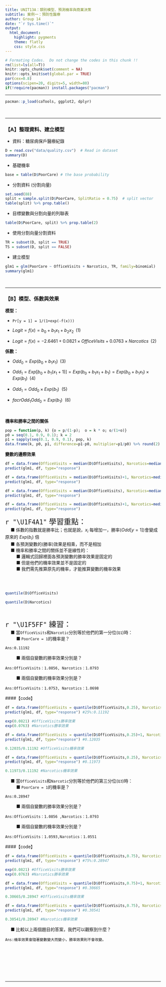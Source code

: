 ```yaml
---
title: UNIT13A：類別模型、預測機率與商業決策 
subtitle: 案例一：預防性醫療
author: Group 14
date: "`r Sys.time()`"
output: 
  html_document:
    highlight: pygments
    theme: flatly
    css: style.css
---
```


```r
# Formating Codes.  Do not change the codes in this chunk !!
rm(list=ls(all=T))
knitr::opts_chunk$set(comment = NA)
knitr::opts_knit$set(global.par = TRUE)
par(cex=0.8)
options(scipen=20, digits=5, width=80)
if(!require(pacman)) install.packages("pacman")
```
<hr>

```r
pacman::p_load(caTools, ggplot2, dplyr)
```
<br><hr>

### 【A】整理資料、建立模型

+ 資料：糖尿病保戶醫療紀錄
```r
D = read.csv("data/quality.csv")  # Read in dataset
summary(D)
```

+ 基礎機率
```r
base = table(D$PoorCare) # the base probability
```

+ 分割資料 (分割向量)
```r
set.seed(88)
split = sample.split(D$PoorCare, SplitRatio = 0.75)  # split vector
table(split) %>% prop.table()
```

+ 目標變數與分割向量的列聯表
```r
table(D$PoorCare, split) %>% prop.table(2)
```

+ 使用分割向量分割資料
```r
TR = subset(D, split == TRUE)
TS = subset(D, split == FALSE)
```

+ 建立模型
```r
glm1 = glm(PoorCare ~ OfficeVisits + Narcotics, TR, family=binomial)
summary(glm1)
```
<br><hr>


### 【B】模型、係數與效果

**模型：**

+ `Pr[y = 1] = 1/(1+exp(-f(x)))` 

+ $Logit = f(x) = b_0 + b_1 x_1 + b_2 x_2 \;\; (1)$

+ $Logit = f(x) = -2.6461 + 0.0821 \times OfficeVisits + 0.0763 \times Narcotics \;\; (2)$

**係數：**

+ $Odd_0 = Exp(b_0 + b_1 x_1)\;\;(3)$

+ $Odd_1 = Exp[b_0 + b_1(x_1+1)] = Exp(b_0 + b_1 x_1 + b_1) = Exp(b_0 + b_1 x_1) \times Exp(b_1) \;\;(4)$

+ $Odd_1 = Odd_0 \times Exp(b_1) \:\:(5)$

+ $facr{Odd_1}{Odd_0} =  Exp(b_1) \:\:(6)$

<br>

**機率和勝率之間的關係** 
```r
pop = function(p, k) {o = p/(1-p);  o = k * o; o/(1+o)}
p0 = seq(0.1, 0.9, 0.1); k = 2
p1 = sapply(seq(0.1, 0.9, 0.1), pop, k)
data.frame(k, p0, p1, difference=p1-p0, multiplier=p1/p0) %>% round(2) 
```

**變數的邊際效果** 
```r
df = data.frame(OfficeVisits = median(D$OfficeVisits), Narcotics=median(D$Narcotics))
predict(glm1, df, type="response")
```

```r
df = data.frame(OfficeVisits = median(D$OfficeVisits)+1, Narcotics=median(D$Narcotics))
predict(glm1, df, type="response")
```

```r
df = data.frame(OfficeVisits = median(D$OfficeVisits), Narcotics=median(D$Narcotics)+1)
predict(glm1, df, type="response")
```

```r
df = data.frame(OfficeVisits = median(D$OfficeVisits)+1, Narcotics=median(D$Narcotics)+1)
predict(glm1, df, type="response")
```

<p class="wwl">
<span style="font-size:24px">`r "\U1F4A1"` 學習重點：</span><br>
&emsp; ■ 係數的指數就是勝率比；也就是說，$x_i$ 每增加一，勝率($Odd[y = 1]$)會變成原來的 $Exp(b_i)$ 倍<br>
&emsp; ■ 各預測變數的(勝率)效果是相乘，而不是相加<br>
&emsp; ■ 機率和勝率之間的關係並不是線性的：<br>
&emsp; &emsp; ■ 邏輯式回歸裡面各預測變數的勝率效果是固定的<br>
&emsp; &emsp; ■ 但是他們的機率效果並不是固定的<br>
&emsp; &emsp; ■ 我們需先推算原先的機率，才能推算變數的機率效果<br><br>
</p class="wwl"><br>


```r
quantile(D$OfficeVisits)
```

```r
quantile(D$Narcotics)
```
<br>

<p class="qiz">
<span style="font-size:24px">`r "\U1F5FF"` 練習： </span><br>
&emsp; ■ 當`OfficeVisits`和`Narcotic`分別等於他們的第一分位(`Q1`)時：<br>
&emsp; &emsp; ■ `PoorCare = 1`的機率是？<br>
```
Ans:0.11192
```
&emsp; &emsp; ■ 兩個自變數的勝率效果分別是？<br>
```
Ans:OfficeVisits：1.0856, Narcotics：1.0793
```
&emsp; &emsp; ■ 兩個自變數的機率效果分別是？<br>
```
Ans:OfficeVisits：1.0753, Narcotics：1.0698
```
####【code】
```r
df = data.frame(OfficeVisits = quantile(D$OfficeVisits,0.25), Narcotics=quantile(D$Narcotics,0.25))
predict(glm1, df, type="response") #25%:0.11192 

exp(0.0821) #OfficeVisits勝率效果
exp(0.0763) #Narcotics勝率效果

df = data.frame(OfficeVisits = quantile(D$OfficeVisits,0.25)+1, Narcotics=quantile(D$Narcotics,0.25))
predict(glm1, df, type="response") #0.12035 

0.12035/0.11192 #OfficeVisits機率效果

df = data.frame(OfficeVisits = quantile(D$OfficeVisits,0.25), Narcotics=quantile(D$Narcotics,0.25)+1)
predict(glm1, df, type="response") #0.11973

0.11973/0.11192 #Narcotics機率效果

```

&emsp; ■ 當`OfficeVisits`和`Narcotic`分別等於他們的第三分位(`Q3`)時：<br>
&emsp; &emsp; ■ `PoorCare = 1`的機率是？<br>
```
Ans:0.28947
```
&emsp; &emsp; ■ 兩個自變數的勝率效果分別是？<br>
```
Ans:OfficeVisits：1.0856 ,Narcotics：1.0793
```
&emsp; &emsp; ■ 兩個自變數的機率效果分別是？<br>
```
Ans:OfficeVisits：1.0593,Narcotics：1.0551
```
####【code】
```r
df = data.frame(OfficeVisits = quantile(D$OfficeVisits,0.75), Narcotics=quantile(D$Narcotics,0.75))
predict(glm1, df, type="response") #75%:0.28947 

exp(0.0821) #OfficeVisits勝率效果
exp(0.0763) #Narcotics勝率效果

df = data.frame(OfficeVisits = quantile(D$OfficeVisits,0.75)+1, Narcotics=quantile(D$Narcotics,0.75))
predict(glm1, df, type="response") #0.30665 

0.30665/0.28947 #OfficeVisits機率效果

df = data.frame(OfficeVisits = quantile(D$OfficeVisits,0.75), Narcotics=quantile(D$Narcotics,0.75)+1)
predict(glm1, df, type="response") #0.30541

0.30541/0.28947 #Narcotics機率效果

```

&emsp; ■ 比較以上兩個題目的答案，我們可以觀察到什麼？
```
Ans:機率效果會隨著變數變大而變小，勝率效果則不會改變。
```
<br><br>
</p class="qiz">

<br><br><br><hr>



